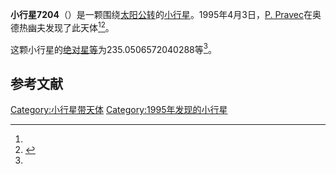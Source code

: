 {{Infobox planet
| bgcolour = #FFFFC0
| name = 7204 Ondrejov
| symbol = 
| image = 
| caption = 
| discovery = yes
| discovery_ref = 
| discoverer = [[P._Pravec|P. Pravec]]
| discovery_site = [[奥德热幽夫天文台|奥德热幽夫天文台]] 
| discovered = 1995年4月3日
| designations = yes
| mp_name = 
| named_after = 
| alt_names = 1995 GH/ 1980 WM3
| mp_category = [[主带小行星|主带小行星]]
| orbit_ref = <ref name="a">[http://ssd.jpl.nasa.gov/sbdb.cgi?sstr=7204 7204 Ondrejov] {{Wayback|url=http://ssd.jpl.nasa.gov/sbdb.cgi?sstr=7204 |date=20201124023537 }}，小行星數據庫瀏覽器（JPL Small-Body Database Browser）－[[美国国家航空航天局|美国国家航空航天局]]喷气推进实验室</ref>
| epoch = 2456400.5 (2013年4月18日更新)
| aphelion = {{convert|2.992848547192832|AU|km|3|abbr=on|lk=out}}
| perihelion = {{convert|2.343357125381046|AU|km|3|abbr=on}}
| semimajor = {{convert|2.668102836286939|AU|km|3|abbr=on}}
| eccentricity = 0.121714091
| period = 1591.850483 [[日|日]]<br />4.36[[儒略年|儒略年]]
| avg_speed = 
| inclination = 4.860677994229842
| asc_node = 172.3590357126106
| mean_anomaly = 
| arg_peri = 235.0506572040288
| satellites = 
| physical_characteristics = yes
| dimensions = 
| mass = 
| density = 
| surface_grav = 
| escape_velocity = 
| sidereal_day = 
| axial_tilt = 
| pole_ecliptic_lat = 
| pole_ecliptic_lon = 
| albedo = 
| temperatures= 
| temp_name1 = 
| mean_temp_1 = 
| max_temp_1 = 
| temp_name2 = 
| max_temp_2 = 
| spectral_type = 
| abs_magnitude = 235.0506572040288
}}

'''小行星7204'''（{{lang-en|7204 Ondrejov}}）是一颗围绕[[太阳|太阳]][[公转|公转]]的[[小行星|小行星]]。1995年4月3日，[[P._Pravec|P. Pravec]]在奥德热幽夫发现了此天体<ref name="a" /><ref>{{cite news|title=小行星列表|url=http://cfa-www.harvard.edu/iau/lists/NumberedMPs.txt|accessdate=2013-07-08|newspaper=哈佛大学|archive-date=2008-05-17|archive-url=https://web.archive.org/web/20080517010638/http://cfa-www.harvard.edu/iau/lists/NumberedMPs.txt|dead-url=no}}</ref>。

这颗小行星的[[绝对星等|绝对星等]]为235.0506572040288等<ref name="a" />。

==参考文献==
{{reflist}}
{{Minor Planet Number|[[小行星7203|小行星7203]]|[[小行星7205|小行星7205]]}}

{{小天体}}

[[Category:小行星带天体|Category:小行星带天体]]
[[Category:1995年发现的小行星|Category:1995年发现的小行星]]

{{asteroid-stub}}